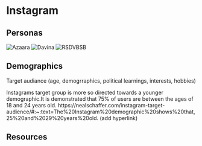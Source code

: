 # Instagram

## Personas

![Azaara](assets/instagram/Persona1.png)
![Davina](assets/instagram/EDCI_Persona.PNG)
![RSDVBSB](assets/instagram/Persona3.PNG)

## Demographics 

Target audiance (age, demogrraphics, political learnings, interests, hobbies)

Instagrams target group is more so directed towards a younger demographic.It is demonstrated that 75% of users are between the ages of 18 and 24 years old. 
https://nealschaffer.com/instagram-target-audience/#:~:text=The%20Instagram%20demographic%20shows%20that,25%20and%2029%20years%20old. (add hyperlink) 


## Resources 
